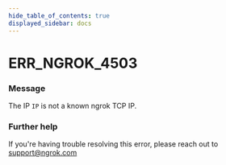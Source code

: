 ```yaml
---
hide_table_of_contents: true
displayed_sidebar: docs
---
```



# ERR_NGROK_4503

### Message
The IP `IP` is not a known ngrok TCP IP.

<ErrorDetails error='err_ngrok_4503' />


### Further help
If you're having trouble resolving this error, please reach out to [support@ngrok.com](mailto:support@ngrok.com?subject=Help%20with%20ERR_NGROK_4503)


